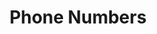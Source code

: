 ---
title: "Phone Numbers"
description: "Manage phone numbers for inbound and outbound calls. Connect your AI agents to real phone numbers imported from supported providers, enabling full calling functionality."
---